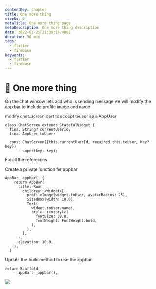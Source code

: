 ```yaml
---
contentKey: chapter
title: One more thing
stepNo: 9
metaTitle: One more thing page
metaDescription: One more thing description
date: 2022-01-25T21:39:16.488Z
duration: 30 min
tags:
  - flutter
  - firebase
keywords:
  - flutter
  - firebase
---
```

# 🎁 One more thing

On the chat window lets add who is sending message we will modify the app bar to include profile image and name

modify chat_screen.dart to accept touser as a AppUser

```
class ChatScreen extends StatefulWidget {
  final String? currentUserId;
  final AppUser toUser;

  const ChatScreen({this.currentUserId, required this.toUser, Key? key})
      : super(key: key);
```

Fix all the references

Create a private function for appbar

```
AppBar _appbar() {
    return AppBar(
      title: Row(
        children: <Widget>[
          profileImage(widget.toUser, avatarRadius: 25),
          SizedBox(width: 10.0),
          Text(
            widget.toUser.name!,
            style: TextStyle(
              fontSize: 18.0,
              fontWeight: FontWeight.bold,
            ),
          ),
        ],
      ),
      elevation: 10.0,
    );
  }
```

Update the build method to use the appbar

```
return Scaffold(
      appBar: _appbar(),
```

![](https://lh6.googleusercontent.com/oB28S8uSEJf0hr88dGwiiBx2vfT4EY4b7RaOr7PEZcUu29V5XQLSDxOfNtZBMh3sThbOJMfrOjFBO6F6XsuYqWPjIM6cPO_EO-RLKO_0k3kgTMUmMz9x3QIV2gHdDrfz1dr9OJu9)